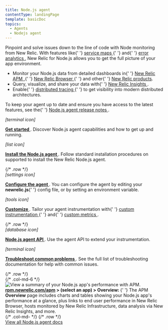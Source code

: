 ```yaml
---
title: Node.js agent
contentType: landingPage
template: basicDoc
topics:
  - Agents
  - Nodejs agent
---
```


<div>
  <div className="row">
    <div className="col-md-8 col add-margin">
      <p>
        Pinpoint and solve issues down to the line of code with Node monitoring
        from New Relic. With features like{' '}
        <a href="/docs/data-analysis/service-maps/get-started/introduction-service-maps">
          service maps
        </a>{' '}
        and{' '}
        <a href="/docs/apm/applications-menu/error-analytics/error-analytics-explore-events-behind-errors">
          error analytics
        </a>
        , New Relic for Node.js allows you to get the full picture of your app
        environment.
      </p>
      <ul>
        <li>
          Monitor your Node.js data from detailed dashboards in{' '}
          <a href="/docs/apm/new-relic-apm/getting-started/introduction-new-relic-apm">
            New Relic APM
          </a>
          ,{' '}
          <a href="/docs/browser/new-relic-browser/getting-started/introduction-new-relic-browser">
            New Relic Browser
          </a>{' '}
          and other{' '}
          <a href="https://newrelic.com/products">New Relic products</a>.
        </li>
        <li>
          Query, visualize, and share your data with{' '}
          <a href="/docs/insights/using-insights-ui/getting-started/introduction-new-relic-insights">
            New Relic Insights
          </a>
          .
        </li>
        <li>
          Enable{' '}
          <a href="/docs/apm/distributed-tracing/getting-started/introduction-distributed-tracing">
            distributed tracing
          </a>{' '}
          to get visibility into modern distributed architectures.
        </li>
      </ul>
      <p>
        To keep your agent up to date and ensure you have access to the latest
        features, see the{' '}
        <a href="/docs/release-notes/agent-release-notes/nodejs-release-notes">
          Node.js agent release notes
        </a>
        .
      </p>
      <div className="row">
        <div className="col-md-6 col ">
          <div className="col-md-3 col text-center add-margin">
            <div>
              <i aria-hidden="true" className="fa fa-terminal fa-2x">
                <span>[terminal icon]</span>
              </i>
            </div>
          </div>
          <div className="col-md-9 col">
            <p>
              <b>
                <a href="/docs/agents/nodejs-agent/getting-started/introduction-new-relic-nodejs">
                  Get started
                </a>
              </b>
              . Discover Node.js agent capabilities and how to get up and
              running.
            </p>
          </div>
        </div>
        <div className="col-md-6 col">
          <div className="col-md-3 col text-center add-margin">
            <div>
              <i aria-hidden="true" className="fa fa-list-ol fa-2x">
                <span>[list icon]</span>
              </i>
            </div>
          </div>
          <div className="col-md-9 col">
            <p>
              <b>
                <a href="/docs/agents/nodejs-agent/installation-configuration/install-nodejs-agent">
                  Install the Node.js agent
                </a>
              </b>
              . Follow standard installation procedures on supported to install
              the New Relic Node.js agent.
            </p>
          </div>
        </div>
      </div>
      {/* .row */}
      <div className="row">
        <div className="col-md-6 col">
          <div className="col-md-3 col text-center add-margin">
            <div>
              <i aria-hidden="true" className="fa fa-cog fa-2x">
                <span>[settings icon]</span>
              </i>
            </div>
          </div>
          <div className="col-md-9 col">
            <p>
              <b>
                <a href="/docs/agents/nodejs-agent/installation-configuration/nodejs-agent-configuration">
                  Configure the agent
                </a>
              </b>
              . You can configure the agent by editing your <b>newrelic.js</b>{' '}
              config file, or by setting an environment variable.
            </p>
          </div>
        </div>
        <div className="col-md-6 col">
          <div className="col-md-3 col text-center add-margin">
            <div>
              <i aria-hidden="true" className="fa fa-wrench fa-2x">
                <span>[tools icon]</span>
              </i>
            </div>
          </div>
          <div className="col-md-9 col">
            <p>
              <b>
                <a href="/docs/agents/nodejs-agent/supported-features">
                  Customize
                </a>
              </b>
              . Tailor your agent instrumentation with{' '}
              <a href="/docs/agents/nodejs-agent/supported-features/nodejs-custom-instrumentation">
                custom instrumentation
              </a>{' '}
              and{' '}
              <a href="/docs/agents/nodejs-agent/supported-features/nodejs-custom-metrics">
                custom metrics
              </a>
              .
            </p>
          </div>
        </div>
      </div>
      {/* .row */}
      <div className="row">
        <div className="col-md-6 col">
          <div className="col-md-3 col text-center add-margin">
            <div>
              <i aria-hidden="true" className="fa fa-database fa-2x">
                <span>[database icon]</span>
              </i>
            </div>
          </div>
          <div className="col-md-9 col">
            <p>
              <b>
                <a href="/docs/agents/nodejs-agent/supported-features/nodejs-agent-api">
                  Node.js agent API
                </a>
              </b>
              . Use the agent API to extend your instrumentation.
            </p>
          </div>
        </div>
        <div className="col-md-6 col">
          <div className="col-md-3 col text-center add-margin">
            <div>
              <i aria-hidden="true" className="fa fa-life-ring fa-2x">
                <span>[terminal icon]</span>
              </i>
            </div>
          </div>
          <div className="col-md-9 col">
            <p>
              <b>
                <a href="/docs/agents/nodejs-agent/troubleshooting">
                  Troubleshoot common problems
                </a>
              </b>
              . See the full list of troubleshooting documentation for help with
              common issues.
            </p>
          </div>
        </div>
      </div>
      {/* .row */}
    </div>
    {/* .col-md-6 */}
    <div
      className="dnd-atom-wrapper type-image context-inline_image"
      contentEditable="false"
    >
      <div className="dnd-drop-wrapper">
        <div className="image">
          <img
            alt="View a summary of your Node.js app's performance with APM."
            height={1794}
            src="https://docs-staging.newrelic.com/sites/default/files/thumbnails/image/APM_Node_landing-page_0.png"
            title="APM_Node_landing-page.png"
            typeof="foaf:Image"
            width={2400}
          />
        </div>
      </div>
      <div className="dnd-legend-wrapper" contentEditable="true">
        <div className="meta">
          <b>
            <a href="https://rpm.newrelic.com/apm">rpm.newrelic.com/apm</a> &gt;
            (select an app) &gt; Overview:
          </b>{' '}
          The APM <b>Overview</b> page includes charts and tables showing your
          Node.js app's performance at a glance, plus links to end user
          performance in New Relic Browser, hosts monitored by New Relic
          Infrastructure, data analysis via New Relic Insights, and more.
        </div>
      </div>
    </div>
  </div>
  {/* .col-md- */}
  {/* .row */}
  <div className="row">
    <div className="col col-md-12 add-margin text-center product-wrap">
      <a
        className="btn btn-lg btn-primary"
        href="/docs/agents/nodejs-agent?toc=true"
      >
        View all Node.js agent docs
      </a>
    </div>
  </div>
</div>
